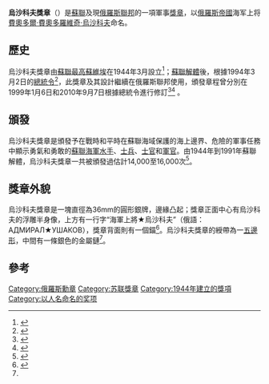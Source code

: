 {{Infobox military award
|name=烏沙科夫獎章
|image=[[File:Medal_of_Ushakov.jpg|140px]]
|caption=烏沙科夫獎章正面
|awarded_by={{flag|Russian Federation}}<br>{{flag|USSR}}
|type=軍事獎章
|eligibility=海軍人員及海上邊防部隊
|for=海上作戰的英勇行為
|campaign=
|status=已停止（蘇聯）<br>授予中（俄羅斯）
|description=
|clasps=
|established=1944年3月3日（蘇聯）<br>1994年3月2日（俄羅斯）
|first_award=
|last_award= 
|total=
|posthumous=
|recipients=
|individual=
|higher=蘇聯：[[勇敢獎章|勇敢獎章]]<br>
{{tree list}}
*俄羅斯：
**[[蘇沃洛夫獎章|蘇沃洛夫獎章]]（自2011年）
**[[朱可夫獎章|朱可夫獎章]]（至2011年）
{{tree list/end}}
|same=
|lower=蘇聯：[[战功獎章|战功獎章]]<br>
{{tree list}}
*俄羅斯
**朱可夫獎章（自2011年）
**[[涅斯捷羅夫獎章|涅斯捷羅夫獎章]]（至2011年）
{{tree list/end}}
|related=
|image2=[[File:MedalUshakovRib.png|80px]]
|caption2=烏沙科夫獎章章略
}}

'''烏沙科夫獎章'''（{{lang-ru|Медаль Ушакова}}）是[[蘇聯|蘇聯]]及現[[俄羅斯聯邦|俄羅斯聯邦]]的一項軍事[[獎章|獎章]]，以[[俄羅斯帝國|俄羅斯帝國]]海军上将[[費奧多爾·費奧多羅維奇·烏沙科夫|費奧多爾·費奧多羅維奇·烏沙科夫]]命名。

== 歷史 ==
烏沙科夫獎章由[[蘇聯最高蘇維埃|蘇聯最高蘇維埃]]在1944年3月設立<ref name="sovietdecree1944">{{cite web | authorlink = Russian Government | title = Decree of the Presidium of the Supreme Soviet of the USSR of  March 3, 1944 | publisher = Wikisource | date = 2011-09-28 | url = http://ru.wikisource.org/wiki/Указ_Президиума_ВС_СССР_от_3.03.1944_об_учреждении_военных_орденов:_ордена_Ушакова_I_и_II_степени_и_ордена_Нахимова_I_и_II_степени | language = ru | accessdate = 2012-02-12 | archive-date = 2020-12-05 | archive-url = https://web.archive.org/web/20201205190249/https://ru.wikisource.org/wiki/%D0%A3%D0%BA%D0%B0%D0%B7_%D0%9F%D1%80%D0%B5%D0%B7%D0%B8%D0%B4%D0%B8%D1%83%D0%BC%D0%B0_%D0%92%D0%A1_%D0%A1%D0%A1%D0%A1%D0%A0_%D0%BE%D1%82_3.03.1944_%D0%BE%D0%B1_%D1%83%D1%87%D1%80%D0%B5%D0%B6%D0%B4%D0%B5%D0%BD%D0%B8%D0%B8_%D0%B2%D0%BE%D0%B5%D0%BD%D0%BD%D1%8B%D1%85_%D0%BE%D1%80%D0%B4%D0%B5%D0%BD%D0%BE%D0%B2:_%D0%BE%D1%80%D0%B4%D0%B5%D0%BD%D0%B0_%D0%A3%D1%88%D0%B0%D0%BA%D0%BE%D0%B2%D0%B0_I_%D0%B8_II_%D1%81%D1%82%D0%B5%D0%BF%D0%B5%D0%BD%D0%B8_%D0%B8_%D0%BE%D1%80%D0%B4%D0%B5%D0%BD%D0%B0_%D0%9D%D0%B0%D1%85%D0%B8%D0%BC%D0%BE%D0%B2%D0%B0_I_%D0%B8_II_%D1%81%D1%82%D0%B5%D0%BF%D0%B5%D0%BD%D0%B8 | dead-url = no }}</ref>；[[蘇聯解體|蘇聯解體]]後，根據1994年3月2日的[[總統令|總統令]]<ref name="decree442">{{cite web|authorlink=Russian Government |title=Decree of the President of the Russian Federation of March 2, 1994 No 442 |publisher=Commission under the President of the Russian Federation on state awards |date=1999-12-15 |url=http://award.adm.gov.ru/doc/u442.htm |language=ru |accessdate=2012-02-15 |deadurl=yes |archiveurl=https://web.archive.org/web/20120205195909/http://award.adm.gov.ru/doc/u442.htm |archivedate=2012-02-05}}</ref>，此獎章及其設計繼續在俄羅斯聯邦使用，頒發章程曾分別在1999年1月6日和2010年9月7日根據總統令進行修訂<ref name="decree1099">{{cite web | authorlink = Russian Government | title = Decree of the President of the Russian Federation of September 7, 2010 No 1099 | publisher = Russian Gazette | date = 2010-09-07 | url = http://www.rg.ru/2010/09/15/nagrady-dok.html | language = ru | accessdate = 2012-02-15 | archive-date = 2016-03-10 | archive-url = https://web.archive.org/web/20160310205827/http://rg.ru/2010/09/15/nagrady-dok.html | dead-url = no }}</ref><ref name="decree19">{{cite web|authorlink=Russian Government |title=Decree of the President of the Russian Federation of January 6, 1999 No 19 |publisher=Commission under the President of the Russian Federation on state awards |date=1999-12-15 |url=http://award.adm.gov.ru/doc/u19.htm |language=ru |accessdate=2012-02-15 |deadurl=yes |archiveurl=https://web.archive.org/web/20120205195833/http://award.adm.gov.ru/doc/u19.htm |archivedate=2012-02-05}}</ref> 。

== 頒發 ==
烏沙科夫獎章是頒發予在戰時和平時在蘇聯海域保護的海上邊界、危險的軍事任務中顯示勇氣和勇敢的[[蘇聯海軍|蘇聯海軍]][[水手|水手]]、[[士兵|士兵]]、[[士官|士官]]和[[軍官|軍官]]。由1944年到1991年蘇聯解體，烏沙科夫獎章一共被頒發過估計14,000至16,000次<ref name="ruwiki article">{{cite web | title = Медаль Ушакова – Medal of Ushakov | publisher = Russian Wikipedia | url = http://ru.wikipedia.org/wiki/%D0%9C%D0%B5%D0%B4%D0%B0%D0%BB%D1%8C_%D0%A3%D1%88%D0%B0%D0%BA%D0%BE%D0%B2%D0%B0 | language = ru | accessdate = 2012-02-15 | archive-date = 2015-05-05 | archive-url = https://web.archive.org/web/20150505020458/https://ru.wikipedia.org/wiki/%D0%9C%D0%B5%D0%B4%D0%B0%D0%BB%D1%8C_%D0%A3%D1%88%D0%B0%D0%BA%D0%BE%D0%B2%D0%B0 | dead-url = no }}</ref>。

== 獎章外貌 ==
烏沙科夫獎章是一塊直徑為36mm的圓形銀牌，邊緣凸起；獎章正面中心有烏沙科夫的浮雕半身像，上方有一行字“海軍上將★烏沙科夫”（俄語：АДМИРАЛ★УШАКОВ），獎章背面則有一個錨<ref name="statute">{{cite web | authorlink = Russian Government | title = Statute of the Medal of Ushakov | publisher = Commission under the President of the Russian Federation on state awards | date = 2010-09-07 | url = http://award.gov.ru/ushakov_medal.html | language = ru | accessdate = 2012-02-15 | archive-date = 2011-12-07 | archive-url = https://web.archive.org/web/20111207065234/http://award.gov.ru/ushakov_medal.html | dead-url = no }}</ref>。烏沙科夫獎章的綬帶為一[[五邊形|五邊形]]，中間有一條銀色的金屬鏈<ref name="statute"/>。

== 參考 ==
{{reflist}}

{{蘇聯勳獎與榮譽稱號}}
{{俄罗斯奖励}}
[[Category:俄羅斯勳章|Category:俄羅斯勳章]]
[[Category:苏联獎章|Category:苏联獎章]]
[[Category:1944年建立的獎項|Category:1944年建立的獎項]]
[[Category:以人名命名的奖项|Category:以人名命名的奖项]]
